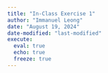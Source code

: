 ```yaml
---
title: "In-Class Exercise 1"
author: "Immanuel Leong"
date: "August 19, 2024"
date-modified: "last-modified"
execute: 
  eval: true
  echo: true
  freeze: true
---
```

